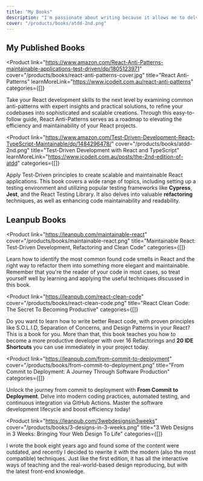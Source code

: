 ```yaml
---
title: "My Books"
description: "I'm passionate about writing because it allows me to delve deeply into a subject and examine it from various perspectives. For those who appreciate absorbing content at their leisure, books are undoubtedly an excellent choice. My preference is for a methodical teaching approach, leading my audience from the basics to a point where concepts of maintainability, testability, superior design, and inherent quality become clear and logical."
cover: "/products/books/atdd-2nd.png"
---
```


## My Published Books

<Product link="https://www.amazon.com/React-Anti-Patterns-maintainable-applications-test-driven/dp/1805123971"
         cover="/products/books/react-anti-patterns-cover.jpg" title="React Anti-Patterns"
         learnMoreLink="https://www.icodeit.com.au/react-anti-patterns"
         categories={[]}
>
  Take your React development skills to the next level by examining common anti-patterns with expert insights and
  practical solutions, to refine your codebases into sophisticated and scalable creations. Through this easy-to-follow
  guide, React Anti-Patterns serves as a roadmap to elevating the efficiency and maintainability of your React projects.
</Product>


<Product link="https://www.amazon.com/Test-Driven-Development-React-TypeScript-Maintainable/dp/1484296478/"
         cover="/products/books/atdd-2nd.png" title="Test-Driven Development with React and TypeScript"
         learnMoreLink="https://www.icodeit.com.au/posts/the-2nd-edition-of-atdd"
         categories={[]}
>
  Apply Test-Driven principles to create scalable and maintainable React applications. This book covers a wide range of
  topics, including setting up a testing environment and utilizing popular testing frameworks like **Cypress**,
  **Jest**, and the React Testing Library. It also delves into valuable **refactoring** techniques, as well as enhancing
  code maintainability and readability.
</Product>


## Leanpub Books

<Product
  link="https://leanpub.com/maintainable-react"
  cover="/products/books/maintainable-react.png"
  title="Maintainable React: Test-Driven Development, Refactoring and Clean Code"
  categories={[]}
>
  Learn how to identify the most common found code smells in React and the right way to refactor them into something
  more elegant and maintainable. Remember that you're the reader of your code in most cases, so treat yourself well by
  learning and applying the useful techniques discussed in this book.
</Product>

<Product
  link="https://leanpub.com/react-clean-code"
  cover="/products/books/react-clean-code.png"
  title="React Clean Code: The Secret To Becoming Productive"
  categories={[]}
>
  Do you want to learn how to write better React code, with proven principles like S.O.L.I.D, Separation of Concerns,
  and Design Patterns in your React? This is a book for you. More than that, this book teaches you how to become a more
  productive developer with over 16 Refactorings and **20 IDE Shortcuts** you can use immediately in your project today.
</Product>

<Product
  link="https://leanpub.com/from-commit-to-deployment"
  cover="/products/books/from-commit-to-deployment.png"
  title="From Commit to Deployment: A Journey Through Software Production"
  categories={[]}
>
  Unlock the journey from commit to deployment with **From Commit to Deployment**. Delve into modern coding practices,
  automated testing, and continuous integration via GitHub Actions. Master the software development lifecycle and boost
  efficiency today!
</Product>

<Product
  link="https://leanpub.com/3webdesignsin3weeks"
  cover="/products/books/3-designs-in-3-weeks.png"
  title="3 Web Designs in 3 Weeks: Bringing Your Web Design To Life"
  categories={[]}
>
  I wrote the book eight years ago and found some of the content were outdated, and recently I decided to rewrite it
  with the modern (also the most compatible) techniques. Just like the first edition, it has all the interactive ways of
  teaching and the real-world-based design reproducing, but with the latest front-end knowledge.
</Product>
